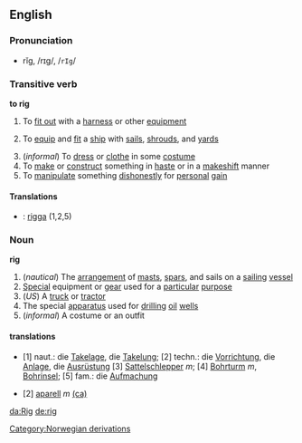 {{wikipedia}}
==English==
===Pronunciation===
*rĭg, /rɪɡ/, /<tt>rIg</tt>/

===Transitive verb===
'''to rig'''

#To [[fit out]] with a [[harness]] or other [[equipment]]
# {{cattag|Nautical}}  To [[equip]] and [[fit]] a [[ship]] with [[sail]]s, [[shroud]]s, and [[yard]]s
#(''informal'') To [[dress]] or [[clothe]] in some [[costume]]
#To [[make]] or [[construct]] something in [[haste]] or in a [[makeshift]] manner
#To [[manipulate]] something [[dishonestly]] for [[personal]] [[gain]]

====Translations====
*{{sv}}: [[rigga]] (1,2,5)

===Noun===
'''rig'''

#(''nautical'') The [[arrangement]] of [[mast]]s, [[spar]]s, and sails on a [[sailing]] [[vessel]]
#[[Special]] equipment or [[gear]] used for a [[particular]] [[purpose]]
#(''US'') A [[truck]] or [[tractor]]
#The special [[apparatus]] used for [[drilling]] [[oil]] [[wells]]
#(''informal'') A costume or an outfit
[[Category:Norwegian derivations]]


====translations====
*{{de}} [1] naut.: die [[Takelage]], die [[Takelung]]; [2] techn.: die [[Vorrichtung]], die [[Anlage]], die [[Ausrüstung]] [3] [[Sattelschlepper]] ''m''; [4] [[Bohrturm]] ''m'', [[Bohrinsel]]; [5] fam.: die [[Aufmachung]]
*{{ca}} [2] [[aparell]] ''m'' [[:ca:aparell|(ca)]]

[[da:Rig]]
[[de:rig]]
